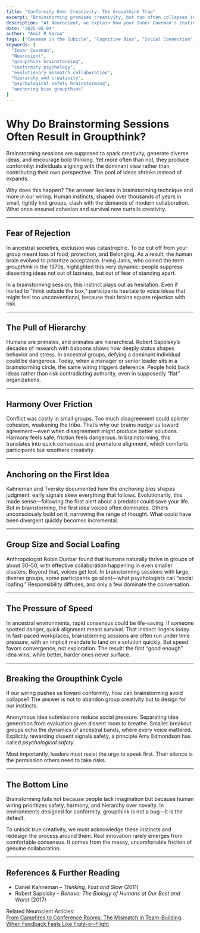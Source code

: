 ```yaml
---
title: "Conformity Over Creativity: The Groupthink Trap"
excerpt: "Brainstorming promises creativity, but too often collapses into conformity. The roots lie in evolutionary instincts for harmony, hierarchy, and quick consensus—instincts mismatched with modern collaboration."
description: "At Neurocient, we explain how your Inner Caveman’s instincts for safety, hierarchy, and harmony fuel groupthink. Brainstorming fails not from lack of ideas, but because evolutionary mismatch makes conformity the default."
date: "2025-05-04"
author: "Amit R Verma"
tags: ["Caveman in the Cubicle", "Cognitive Bias", "Social Connection", "Inner Caveman"]
keywords: [
  "Inner Caveman",
  "Neurocient",
  "groupthink brainstorming",
  "conformity psychology",
  "evolutionary mismatch collaboration",
  "hierarchy and creativity",
  "psychological safety brainstorming",
  "anchoring bias groupthink"
]
---
```


# Why Do Brainstorming Sessions Often Result in Groupthink?

Brainstorming sessions are supposed to spark creativity, generate diverse ideas, and encourage bold thinking. Yet more often than not, they produce conformity: individuals aligning with the dominant view rather than contributing their own perspective. The pool of ideas shrinks instead of expands.  

Why does this happen? The answer lies less in brainstorming technique and more in our wiring. Human instincts, shaped over thousands of years in small, tightly knit groups, clash with the demands of modern collaboration. What once ensured cohesion and survival now curtails creativity.  

---

## Fear of Rejection

In ancestral societies, exclusion was catastrophic. To be cut off from your group meant loss of food, protection, and Belonging. As a result, the human brain evolved to prioritize acceptance. Irving Janis, who coined the term *groupthink* in the 1970s, highlighted this very dynamic: people suppress dissenting ideas not out of laziness, but out of fear of standing apart.  

In a brainstorming session, this instinct plays out as hesitation. Even if invited to “think outside the box,” participants hesitate to voice ideas that might feel too unconventional, because their brains equate rejection with risk.  

---

## The Pull of Hierarchy

Humans are primates, and primates are hierarchical. Robert Sapolsky’s decades of research with baboons shows how deeply status shapes behavior and stress. In ancestral groups, defying a dominant individual could be dangerous. Today, when a manager or senior leader sits in a brainstorming circle, the same wiring triggers deference. People hold back ideas rather than risk contradicting authority, even in supposedly “flat” organizations.  

---

## Harmony Over Friction

Conflict was costly in small groups. Too much disagreement could splinter cohesion, weakening the tribe. That’s why our brains nudge us toward agreement—even when disagreement might produce better solutions. Harmony feels safe; friction feels dangerous. In brainstorming, this translates into quick consensus and premature alignment, which comforts participants but smothers creativity.  

---

## Anchoring on the First Idea

Kahneman and Tversky documented how the *anchoring bias* shapes judgment: early signals skew everything that follows. Evolutionarily, this made sense—following the first alert about a predator could save your life. But in brainstorming, the first idea voiced often dominates. Others unconsciously build on it, narrowing the range of thought. What could have been divergent quickly becomes incremental.  

---

## Group Size and Social Loafing

Anthropologist Robin Dunbar found that humans naturally thrive in groups of about 30–50, with effective collaboration happening in even smaller clusters. Beyond that, voices get lost. In brainstorming sessions with large, diverse groups, some participants go silent—what psychologists call “social loafing.” Responsibility diffuses, and only a few dominate the conversation.  

---

## The Pressure of Speed

In ancestral environments, rapid consensus could be life-saving. If someone spotted danger, quick alignment meant survival. That instinct lingers today. In fast-paced workplaces, brainstorming sessions are often run under time pressure, with an implicit mandate to land on a solution quickly. But speed favors convergence, not exploration. The result: the first “good enough” idea wins, while better, harder ones never surface.  

---

## Breaking the Groupthink Cycle

If our wiring pushes us toward conformity, how can brainstorming avoid collapse? The answer is not to abandon group creativity but to design for our instincts.  

Anonymous idea submissions reduce social pressure. Separating idea generation from evaluation gives dissent room to breathe. Smaller breakout groups echo the dynamics of ancestral bands, where every voice mattered. Explicitly rewarding dissent signals safety, a principle Amy Edmondson has called *psychological safety.*  

Most importantly, leaders must resist the urge to speak first. Their silence is the permission others need to take risks.  

---

## The Bottom Line

Brainstorming fails not because people lack imagination but because human wiring prioritizes safety, harmony, and hierarchy over novelty. In environments designed for conformity, groupthink is not a bug—it is the default.  

To unlock true creativity, we must acknowledge these instincts and redesign the process around them. Real innovation rarely emerges from comfortable consensus. It comes from the messy, uncomfortable friction of genuine collaboration.  

---

## References & Further Reading

- Daniel Kahneman – *Thinking, Fast and Slow* (2011)  
- Robert Sapolsky – *Behave: The Biology of Humans at Our Best and Worst* (2017)  

Related Neurocient Articles:  
[From Campfires to Conference Rooms: The Mismatch in Team-Building](/insights/team-building)  
[When Feedback Feels Like Fight-or-Flight](/insights/performance-reviews)  

